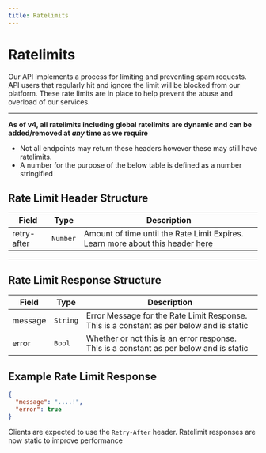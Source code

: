 ```yaml
---
title: Ratelimits
---
```


# Ratelimits

Our API implements a process for limiting and preventing spam requests.
API users that regularly hit and ignore the limit will be blocked from our platform.
These rate limits are in place to help prevent the abuse and overload of our services.

---

**As of v4, all ratelimits including global ratelimits are dynamic and can be added/removed at _any_ time as we require**

- Not all endpoints may return these headers however these may still have ratelimits.
- A number for the purpose of the below table is defined as a number stringified

## Rate Limit Header Structure

| Field                                  | Type     | Description                                                                                                                                             |
| -------------------------------------- | -------- | ------------------------------------------------------------------------------------------------------------------------------------------------------- |
| retry-after                             | `Number` | Amount of time until the Rate Limit Expires. Learn more about this header [here](https://developer.mozilla.org/en-US/docs/Web/HTTP/Headers/Retry-After) |

---

## Rate Limit Response Structure

| Field   | Type     | Description                                                                              |
| ------- | -------- | ---------------------------------------------------------------------------------------- |
| message | `String` | Error Message for the Rate Limit Response. This is a constant as per below and is static |
| error   | `Bool`   | Whether or not this is an error response. This is a constant as per below and is static   |

## Example Rate Limit Response

```json
{
  "message": "....!",
  "error": true
}
```

Clients are expected to use the `Retry-After` header. Ratelimit responses are now static to improve performance
